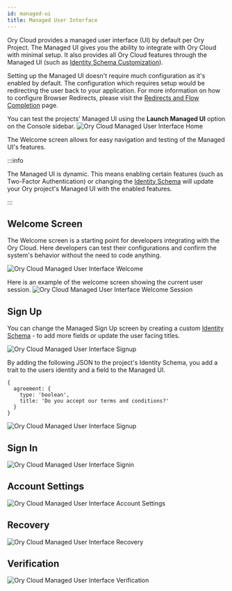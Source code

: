 ```yaml
---
id: managed-ui
title: Managed User Interface
---
```


Ory Cloud provides a managed user interface (UI) by default per Ory Project. The Managed UI gives you the ability to integrate
with Ory Cloud with minimal setup. It also provides all Ory Cloud features through the Managed UI (such as
[Identity Schema Customization](./identity.mdx)).

Setting up the Managed UI doesn't require much configuration as it's enabled by default. The configuration which requires setup
would be redirecting the user back to your application. For more information on how to configure Browser Redirects, please visit
the [Redirects and Flow Completion](./redirects.mdx) page.

You can test the projects' Managed UI using the **Launch Managed UI** option on the Console sidebar.
![Ory Cloud Managed User Interface Home](/images/managed-ui/managed-ui-home.png)

The Welcome screen allows for easy navigation and testing of the Managed UI's features.

:::info

The Managed UI is dynamic. This means enabling certain features (such as Two-Factor Authentication) or changing the
[Identity Schema](./identity.mdx) will update your Ory project's Managed UI with the enabled features.

:::

## Welcome Screen

The Welcome screen is a starting point for developers integrating with the Ory Cloud. Here developers can test their
configurations and confirm the system's behavior without the need to code anything.

![Ory Cloud Managed User Interface Welcome](/images/managed-ui/managed-ui-home.png)

Here is an example of the welcome screen showing the current user session.
![Ory Cloud Managed User Interface Welcome Session](/images/managed-ui/managed-ui-example-session.png)

## Sign Up

You can change the Managed Sign Up screen by creating a custom [Identity Schema](./identity.mdx) - to add more fields or update
the user facing titles.

![Ory Cloud Managed User Interface Signup](/images/managed-ui/managed-ui-signup.png)

By adding the following JSON to the project's Identity Schema, you add a trait to the users identity and a field to the Managed
UI.

```json5
{
  agreement: {
    type: 'boolean',
    title: 'Do you accept our terms and conditions?'
  }
}
```

![Ory Cloud Managed User Interface Signup](/images/managed-ui/managed-ui-signup-custom.png)

## Sign In

![Ory Cloud Managed User Interface Signin](/images/managed-ui/managed-ui-signin.png)

## Account Settings

![Ory Cloud Managed User Interface Account Settings](/images/managed-ui/managed-ui-account-settings.png)

## Recovery

![Ory Cloud Managed User Interface Recovery](/images/managed-ui/managed-ui-recovery.png)

## Verification

![Ory Cloud Managed User Interface Verification](/images/managed-ui/managed-ui-verify.png)
